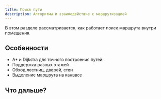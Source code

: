 ```yaml
---
title: Поиск пути
description: Алгоритмы и взаимодействие с маршрутизацией
---
```


В этом разделе рассматривается, как работает поиск маршрута внутри помещения.

## Особенности

- A* и Dijkstra для точного построения путей
- Поддержка разных этажей
- Обход лестниц, дверей, стен
- Выделение маршрута на канвасе

## Что дальше?

<Cards>
  <Card title="Настройка точек старта и цели" href="/docs/pathfinding/points" />
  <Card title="Интеграция с UI" href="/docs/pathfinding/ui-integration" />
</Cards>
